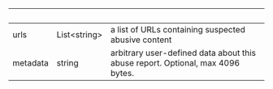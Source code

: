 | &nbsp; | &nbsp; | &nbsp; |
|---|---|---|
| urls | List&lt;string&gt; | a list of URLs containing suspected abusive content |
| metadata | string | arbitrary user-defined data about this abuse report. Optional, max 4096 bytes. |